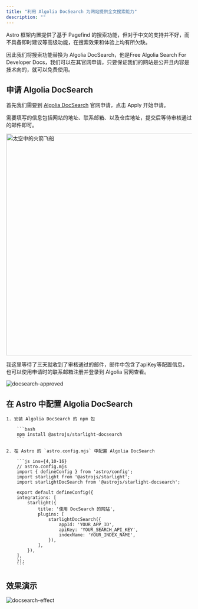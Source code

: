 ```yaml
---
title: "利用 Algolia DocSearch 为网站提供全文搜索能力"
description: ""
---
```



Astro 框架内置提供了基于 Pagefind 的搜索功能，但对于中文的支持并不好，而不具备即时建议等高级功能，在搜索效果和体验上均有所欠缺。

因此我们将搜索功能替换为 Algolia DocSearch，他是Free Algolia Search For Developer Docs，我们可以在其官网申请，只要保证我们的网站是公开且内容是技术向的，就可以免费使用。

## 申请 Algolia DocSearch

首先我们需要到 [Algolia DocSearch](https://docsearch.algolia.com/) 官网申请，点击 Apply 开始申请。

需要填写的信息包括网站的地址、联系邮箱、以及仓库地址，提交后等待审核通过的邮件即可。

<Image src={docsearch} alt="太空中的火箭飞船" height="600" />

我这里等待了三天就收到了审核通过的邮件，邮件中包含了apiKey等配置信息，也可以使用申请时的联系邮箱注册并登录到 Algolia 官网查看。

![docsearch-approved](../../../assets/docsearch-approved.png)

## 在 Astro 中配置 Algolia DocSearch

<Steps>

    1. 安装 Algolia DocSearch 的 npm 包

        ```bash
        npm install @astrojs/starlight-docsearch
        ```

    2. 在 Astro 的 `astro.config.mjs` 中配置 Algolia DocSearch

        ```js ins={4,10-16}
        // astro.config.mjs
        import { defineConfig } from 'astro/config';
        import starlight from '@astrojs/starlight';
        import starlightDocSearch from '@astrojs/starlight-docsearch';

        export default defineConfig({
        integrations: [
            starlight({
                title: '使用 DocSearch 的网站',
                plugins: [
                    starlightDocSearch({
                        appId: 'YOUR_APP_ID',
                        apiKey: 'YOUR_SEARCH_API_KEY',
                        indexName: 'YOUR_INDEX_NAME',
                    }),
                ],
            }),
        ],
        });
        ```

</Steps>

## 效果演示

![docsearch-effect](../../../assets/docsearch-effect.png)